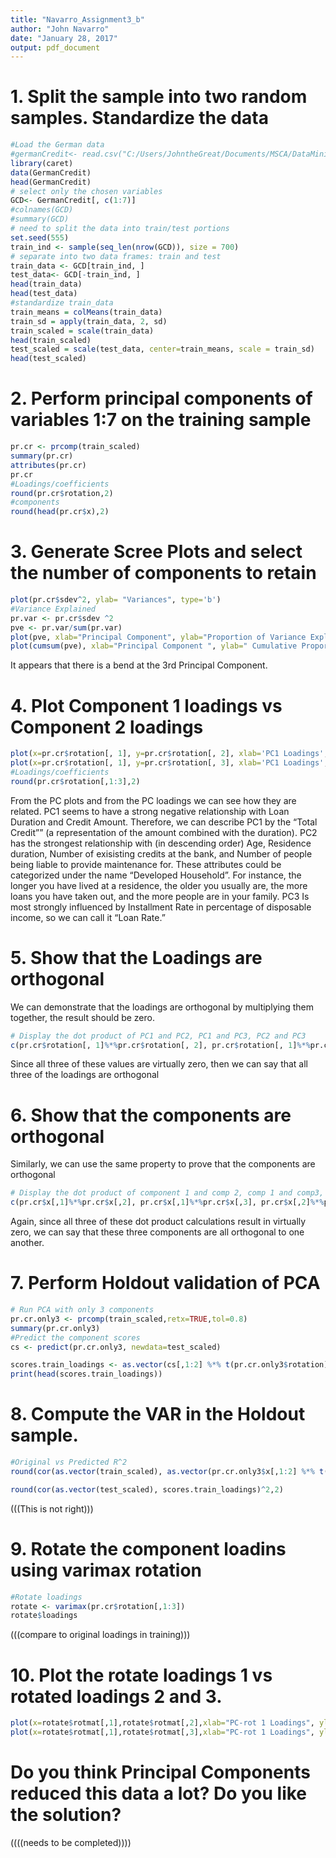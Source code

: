 ```yaml
---
title: "Navarro_Assignment3_b"
author: "John Navarro"
date: "January 28, 2017"
output: pdf_document
---
```


# 1. Split the sample into two random samples. Standardize the data
```r
#Load the German data
#germanCredit<- read.csv("C:/Users/JohntheGreat/Documents/MSCA/DataMining/Week1/german_credit.csv", header=TRUE, sep=",")
library(caret)
data(GermanCredit)
head(GermanCredit)
# select only the chosen variables
GCD<- GermanCredit[, c(1:7)]
#colnames(GCD)
#summary(GCD)
# need to split the data into train/test portions
set.seed(555)
train_ind <- sample(seq_len(nrow(GCD)), size = 700)
# separate into two data frames: train and test
train_data <- GCD[train_ind, ]
test_data<- GCD[-train_ind, ]
head(train_data)
head(test_data)
#standardize train_data
train_means = colMeans(train_data)
train_sd = apply(train_data, 2, sd)
train_scaled = scale(train_data)
head(train_scaled)
test_scaled = scale(test_data, center=train_means, scale = train_sd)
head(test_scaled)
```

# 2. Perform principal components of variables 1:7 on the training sample

```r
pr.cr <- prcomp(train_scaled)
summary(pr.cr)
attributes(pr.cr)
pr.cr
#Loadings/coefficients
round(pr.cr$rotation,2)
#components
round(head(pr.cr$x),2)

```

# 3. Generate Scree Plots and select the number of components to retain
```r
plot(pr.cr$sdev^2, ylab= "Variances", type='b')
#Variance Explained
pr.var <- pr.cr$sdev ^2
pve <- pr.var/sum(pr.var)
plot(pve, xlab="Principal Component", ylab="Proportion of Variance Explained ", ylim=c(0,0.3), type = "b")
plot(cumsum(pve), xlab="Principal Component ", ylab=" Cumulative Proportion of Variance Explained ", ylim=c(0,1), type = "b")
```
It appears that there is a bend at the 3rd Principal Component.

# 4. Plot Component 1 loadings vs Component 2 loadings

```r
plot(x=pr.cr$rotation[, 1], y=pr.cr$rotation[, 2], xlab='PC1 Loadings', ylab='PC2 Loadings', main = 'PC1 v PC2')
plot(x=pr.cr$rotation[, 1], y=pr.cr$rotation[, 3], xlab='PC1 Loadings', ylab='PC3 Loadings', main = 'PC1 v PC3')
#Loadings/coefficients
round(pr.cr$rotation[,1:3],2)
```

From the PC plots and from the PC loadings we can see how they are related. PC1 seems to have a strong negative relationship with Loan Duration and Credit Amount. Therefore, we can describe PC1 by the "Total Credit"" (a representation of the amount combined with the duration). PC2 has the strongest relationship with (in descending order) Age, Residence duration, Number of exisisting credits at the bank, and Number of people being liable to provide maintenance for. These attributes could be categorized under the name "Developed Household". For instance, the longer you have lived at a residence, the older you usually are, the more loans you have taken out, and the more people are in your family. PC3 Is most strongly influenced by Installment Rate in percentage of disposable income, so we can call it "Loan Rate."


# 5. Show that the Loadings are orthogonal

We can demonstrate that the loadings are orthogonal by multiplying them together, the result should be zero.
```r
# Display the dot product of PC1 and PC2, PC1 and PC3, PC2 and PC3
c(pr.cr$rotation[, 1]%*%pr.cr$rotation[, 2], pr.cr$rotation[, 1]%*%pr.cr$rotation[, 3], pr.cr$rotation[, 2]%*%pr.cr$rotation[, 3])
```
 Since all three of these values are virtually zero, then we can say that all three of the loadings are orthogonal
 
# 6. Show that the components are orthogonal
 
Similarly, we can use the same property to prove that the components are orthogonal

```r
# Display the dot product of component 1 and comp 2, comp 1 and comp3, comp 2 and comp 3
c(pr.cr$x[,1]%*%pr.cr$x[,2], pr.cr$x[,1]%*%pr.cr$x[,3], pr.cr$x[,2]%*%pr.cr$x[,3])
```

Again, since all three of these dot product calculations result in virtually zero, we can say that these three components are all orthogonal to one another.

# 7. Perform Holdout validation of PCA

```r
# Run PCA with only 3 components
pr.cr.only3 <- prcomp(train_scaled,retx=TRUE,tol=0.8)
summary(pr.cr.only3)
#Predict the component scores
cs <- predict(pr.cr.only3, newdata=test_scaled)

scores.train_loadings <- as.vector(cs[,1:2] %*% t(pr.cr.only3$rotation)[1:2,])
print(head(scores.train_loadings))
```

# 8. Compute the VAR in the Holdout sample. 

```r
#Original vs Predicted R^2
round(cor(as.vector(train_scaled), as.vector(pr.cr.only3$x[,1:2] %*% t(pr.cr.only3$rotation)[1:2,]))^2,2)

round(cor(as.vector(test_scaled), scores.train_loadings)^2,2)
```
(((This is not right)))


# 9. Rotate the component loadins using varimax rotation

```r
#Rotate loadings
rotate <- varimax(pr.cr$rotation[,1:3])
rotate$loadings
```

(((compare to original loadings in training)))

# 10. Plot the rotate loadings 1 vs rotated loadings 2 and 3. 

```r
plot(x=rotate$rotmat[,1],rotate$rotmat[,2],xlab="PC-rot 1 Loadings", ylab="PC-rot 2 Loadings",main = "Rotated 1 vs 2")
plot(x=rotate$rotmat[,1],rotate$rotmat[,3],xlab="PC-rot 1 Loadings", ylab="C-rot 3 Loadings",main = "Rotated 1 vs 3")
```

# Do you think Principal Components reduced this data a lot? Do you like the solution?

((((needs to be completed))))
